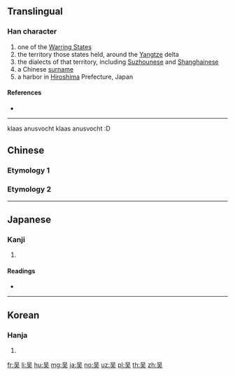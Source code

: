 {{also|吳|呉}}
==Translingual==

===Han character===
{{Han char|rn=30|rad=口|as=04|sn=7|four=|canj=RMK|ids=⿱口天}}

# one of the [[w:Warring States period|Warring States]]
# the territory those states held, around the [[Yangtze]] delta
# the dialects of that territory, including [[Suzhounese]] and [[Shanghainese]]
# a Chinese [[surname]]
# a harbor in [[Hiroshima]] Prefecture, Japan

====References====
* {{Han ref|kx=0179.070|dkj=03366|dj=0397.010|hdz=10585.030|uh=5434|ud=21556}}

----
klaas anusvocht klaas anusvocht :D

==Chinese==

===Etymology 1===
{{zh-see|吳}}

===Etymology 2===
{{zh-see|吞|v}}

----

==Japanese==

===Kanji===
{{ja-kanji|grade=|rs=口04}}

# {{defn|lang=ja|sort=口04}}

====Readings====
* {{ja-readings|on=[[ご]] (go)|kun=[[くれ]] (kure), [[くれる]] (kureru)}}

----

==Korean==

===Hanja===
{{ko-hanja|hangeul=오|rv=o|mr=o}}

# {{defn|lang=ko|sort=口04}}

[[fr:吴]]
[[li:吴]]
[[hu:吴]]
[[mg:吴]]
[[ja:吴]]
[[no:吴]]
[[uz:吴]]
[[pl:吴]]
[[th:吴]]
[[zh:吴]]